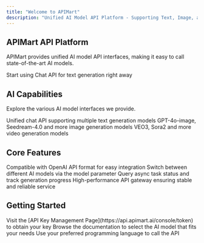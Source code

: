 ```yaml
---
title: "Welcome to APIMart"
description: "Unified AI Model API Platform - Supporting Text, Image, and Video Generation"
---
```


## APIMart API Platform

APIMart provides unified AI model API interfaces, making it easy to call state-of-the-art AI models.

<Card title="Quick Start" icon="rocket" horizontal href="/en/api-reference/texts/general/chat-completions">
  Start using Chat API for text generation right away
</Card>

## AI Capabilities

Explore the various AI model interfaces we provide.

<Columns cols={3}>
  <Card title="Text Generation" icon="message" href="/en/api-reference/texts/general/chat-completions">
    Unified chat API supporting multiple text generation models
  </Card>
  <Card title="Image Generation" icon="image" href="/en/api-reference/images/GPT-4o-image/generation">
    GPT-4o-image, Seedream-4.0 and more image generation models
  </Card>
  <Card title="Video Generation" icon="video" href="/en/api-reference/videos/veo3/generation">
    VEO3, Sora2 and more video generation models
  </Card>
</Columns>

## Core Features

<Columns cols={2}>
  <Card title="Unified Interface" icon="plug">
    Compatible with OpenAI API format for easy integration
  </Card>
  <Card title="Multi-Model Support" icon="layers">
    Switch between different AI models via the model parameter
  </Card>
  <Card title="Task Management" icon="list-check" href="/en/api-reference/tasks/status">
    Query async task status and track generation progress
  </Card>
  <Card title="Fast Response" icon="bolt">
    High-performance API gateway ensuring stable and reliable service
  </Card>
</Columns>

## Getting Started

<Steps>
  <Step title="Get API Key">
    Visit the [API Key Management Page](https://api.apimart.ai/console/token) to obtain your key
  </Step>
  <Step title="Choose a Model">
    Browse the documentation to select the AI model that fits your needs
  </Step>
  <Step title="Call the API">
    Use your preferred programming language to call the API
  </Step>
</Steps>